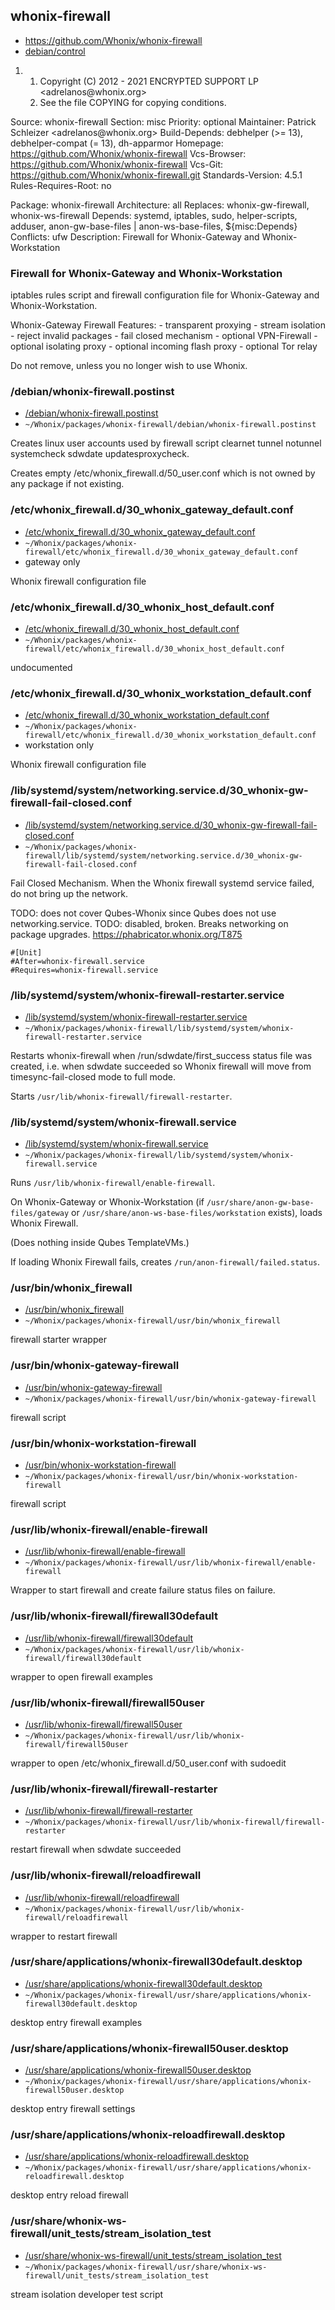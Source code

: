 == whonix-firewall ==

* https://github.com/Whonix/whonix-firewall
* [https://github.com/Whonix/whonix-firewall/blob/master/debian/control debian/control]
## Copyright (C) 2012 - 2021 ENCRYPTED SUPPORT LP <adrelanos@whonix.org>
## See the file COPYING for copying conditions.

Source: whonix-firewall
Section: misc
Priority: optional
Maintainer: Patrick Schleizer <adrelanos@whonix.org>
Build-Depends: debhelper (>= 13), debhelper-compat (= 13), dh-apparmor
Homepage: https://github.com/Whonix/whonix-firewall
Vcs-Browser: https://github.com/Whonix/whonix-firewall
Vcs-Git: https://github.com/Whonix/whonix-firewall.git
Standards-Version: 4.5.1
Rules-Requires-Root: no

Package: whonix-firewall
Architecture: all
Replaces: whonix-gw-firewall, whonix-ws-firewall
Depends: systemd, iptables, sudo, helper-scripts, adduser,
anon-gw-base-files | anon-ws-base-files, ${misc:Depends}
Conflicts: ufw
Description: Firewall for Whonix-Gateway and Whonix-Workstation
===  Firewall for Whonix-Gateway and Whonix-Workstation ===

iptables rules script and firewall configuration file for Whonix-Gateway and
Whonix-Workstation.

Whonix-Gateway Firewall Features:
- transparent proxying
- stream isolation
- reject invalid packages
- fail closed mechanism
- optional VPN-Firewall
- optional isolating proxy
- optional incoming flash proxy
- optional Tor relay

Do not remove, unless you no longer wish to use Whonix.
=== /debian/whonix-firewall.postinst ===

* [https://github.com/Whonix/whonix-firewall/blob/master/debian/whonix-firewall.postinst /debian/whonix-firewall.postinst]
* <code>~/Whonix/packages/whonix-firewall/debian/whonix-firewall.postinst</code>

Creates linux user accounts used by firewall script
clearnet tunnel notunnel systemcheck sdwdate updatesproxycheck.

Creates empty /etc/whonix_firewall.d/50_user.conf which is not owned
by any package if not existing.
=== /etc/whonix_firewall.d/30_whonix_gateway_default.conf ===

* [https://github.com/Whonix/whonix-firewall/blob/master/etc/whonix_firewall.d/30_whonix_gateway_default.conf /etc/whonix_firewall.d/30_whonix_gateway_default.conf]
* <code>~/Whonix/packages/whonix-firewall/etc/whonix_firewall.d/30_whonix_gateway_default.conf</code>
* gateway only<!--gateway-only-->

Whonix firewall configuration file
=== /etc/whonix_firewall.d/30_whonix_host_default.conf ===

* [https://github.com/Whonix/whonix-firewall/blob/master/etc/whonix_firewall.d/30_whonix_host_default.conf /etc/whonix_firewall.d/30_whonix_host_default.conf]
* <code>~/Whonix/packages/whonix-firewall/etc/whonix_firewall.d/30_whonix_host_default.conf</code>

undocumented
=== /etc/whonix_firewall.d/30_whonix_workstation_default.conf ===

* [https://github.com/Whonix/whonix-firewall/blob/master/etc/whonix_firewall.d/30_whonix_workstation_default.conf /etc/whonix_firewall.d/30_whonix_workstation_default.conf]
* <code>~/Whonix/packages/whonix-firewall/etc/whonix_firewall.d/30_whonix_workstation_default.conf</code>
* workstation only<!--workstation-only-->

Whonix firewall configuration file
=== /lib/systemd/system/networking.service.d/30_whonix-gw-firewall-fail-closed.conf ===

* [https://github.com/Whonix/whonix-firewall/blob/master/lib/systemd/system/networking.service.d/30_whonix-gw-firewall-fail-closed.conf /lib/systemd/system/networking.service.d/30_whonix-gw-firewall-fail-closed.conf]
* <code>~/Whonix/packages/whonix-firewall/lib/systemd/system/networking.service.d/30_whonix-gw-firewall-fail-closed.conf</code>

Fail Closed Mechanism.
When the Whonix firewall systemd service failed, do not bring up the
network.

TODO: does not cover Qubes-Whonix since Qubes does not use networking.service.
TODO: disabled, broken. Breaks networking on package upgrades.
https://phabricator.whonix.org/T875

<code>#[Unit]</code><br />
<code>#After=whonix-firewall.service</code><br />
<code>#Requires=whonix-firewall.service</code><br />

=== /lib/systemd/system/whonix-firewall-restarter.service ===

* [https://github.com/Whonix/whonix-firewall/blob/master/lib/systemd/system/whonix-firewall-restarter.service /lib/systemd/system/whonix-firewall-restarter.service]
* <code>~/Whonix/packages/whonix-firewall/lib/systemd/system/whonix-firewall-restarter.service</code>

Restarts whonix-firewall when /run/sdwdate/first_success status file was
created, i.e. when sdwdate succeeded so Whonix firewall will move from
timesync-fail-closed mode to full mode.

Starts <code>/usr/lib/whonix-firewall/firewall-restarter</code>.
=== /lib/systemd/system/whonix-firewall.service ===

* [https://github.com/Whonix/whonix-firewall/blob/master/lib/systemd/system/whonix-firewall.service /lib/systemd/system/whonix-firewall.service]
* <code>~/Whonix/packages/whonix-firewall/lib/systemd/system/whonix-firewall.service</code>

Runs <code>/usr/lib/whonix-firewall/enable-firewall</code>.

On Whonix-Gateway or Whonix-Workstation (if
<code>/usr/share/anon-gw-base-files/gateway</code> or
<code>/usr/share/anon-ws-base-files/workstation</code> exists),
loads Whonix Firewall.

(Does nothing inside Qubes TemplateVMs.)

If loading Whonix Firewall fails, creates
<code>/run/anon-firewall/failed.status</code>.
=== /usr/bin/whonix_firewall ===

* [https://github.com/Whonix/whonix-firewall/blob/master/usr/bin/whonix_firewall /usr/bin/whonix_firewall]
* <code>~/Whonix/packages/whonix-firewall/usr/bin/whonix_firewall</code>

firewall starter wrapper
=== /usr/bin/whonix-gateway-firewall ===

* [https://github.com/Whonix/whonix-firewall/blob/master/usr/bin/whonix-gateway-firewall /usr/bin/whonix-gateway-firewall]
* <code>~/Whonix/packages/whonix-firewall/usr/bin/whonix-gateway-firewall</code>

firewall script
=== /usr/bin/whonix-workstation-firewall ===

* [https://github.com/Whonix/whonix-firewall/blob/master/usr/bin/whonix-workstation-firewall /usr/bin/whonix-workstation-firewall]
* <code>~/Whonix/packages/whonix-firewall/usr/bin/whonix-workstation-firewall</code>

firewall script
=== /usr/lib/whonix-firewall/enable-firewall ===

* [https://github.com/Whonix/whonix-firewall/blob/master/usr/lib/whonix-firewall/enable-firewall /usr/lib/whonix-firewall/enable-firewall]
* <code>~/Whonix/packages/whonix-firewall/usr/lib/whonix-firewall/enable-firewall</code>

Wrapper to start firewall and create failure status files on failure.
=== /usr/lib/whonix-firewall/firewall30default ===

* [https://github.com/Whonix/whonix-firewall/blob/master/usr/lib/whonix-firewall/firewall30default /usr/lib/whonix-firewall/firewall30default]
* <code>~/Whonix/packages/whonix-firewall/usr/lib/whonix-firewall/firewall30default</code>

wrapper to open firewall examples
=== /usr/lib/whonix-firewall/firewall50user ===

* [https://github.com/Whonix/whonix-firewall/blob/master/usr/lib/whonix-firewall/firewall50user /usr/lib/whonix-firewall/firewall50user]
* <code>~/Whonix/packages/whonix-firewall/usr/lib/whonix-firewall/firewall50user</code>

wrapper to open /etc/whonix_firewall.d/50_user.conf with sudoedit
=== /usr/lib/whonix-firewall/firewall-restarter ===

* [https://github.com/Whonix/whonix-firewall/blob/master/usr/lib/whonix-firewall/firewall-restarter /usr/lib/whonix-firewall/firewall-restarter]
* <code>~/Whonix/packages/whonix-firewall/usr/lib/whonix-firewall/firewall-restarter</code>

restart firewall when sdwdate succeeded
=== /usr/lib/whonix-firewall/reloadfirewall ===

* [https://github.com/Whonix/whonix-firewall/blob/master/usr/lib/whonix-firewall/reloadfirewall /usr/lib/whonix-firewall/reloadfirewall]
* <code>~/Whonix/packages/whonix-firewall/usr/lib/whonix-firewall/reloadfirewall</code>

wrapper to restart firewall
=== /usr/share/applications/whonix-firewall30default.desktop ===

* [https://github.com/Whonix/whonix-firewall/blob/master/usr/share/applications/whonix-firewall30default.desktop /usr/share/applications/whonix-firewall30default.desktop]
* <code>~/Whonix/packages/whonix-firewall/usr/share/applications/whonix-firewall30default.desktop</code>

desktop entry
firewall examples
=== /usr/share/applications/whonix-firewall50user.desktop ===

* [https://github.com/Whonix/whonix-firewall/blob/master/usr/share/applications/whonix-firewall50user.desktop /usr/share/applications/whonix-firewall50user.desktop]
* <code>~/Whonix/packages/whonix-firewall/usr/share/applications/whonix-firewall50user.desktop</code>

desktop entry
firewall settings
=== /usr/share/applications/whonix-reloadfirewall.desktop ===

* [https://github.com/Whonix/whonix-firewall/blob/master/usr/share/applications/whonix-reloadfirewall.desktop /usr/share/applications/whonix-reloadfirewall.desktop]
* <code>~/Whonix/packages/whonix-firewall/usr/share/applications/whonix-reloadfirewall.desktop</code>

desktop entry
reload firewall
=== /usr/share/whonix-ws-firewall/unit_tests/stream_isolation_test ===

* [https://github.com/Whonix/whonix-firewall/blob/master/usr/share/whonix-ws-firewall/unit_tests/stream_isolation_test /usr/share/whonix-ws-firewall/unit_tests/stream_isolation_test]
* <code>~/Whonix/packages/whonix-firewall/usr/share/whonix-ws-firewall/unit_tests/stream_isolation_test</code>

stream isolation developer test script
